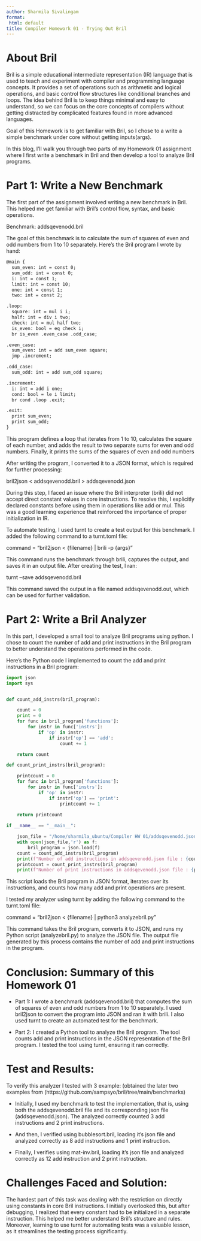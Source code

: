 ```yaml
---
author: Sharmila Sivalingam
format:
 html: default
title: Compiler Homework 01 - Trying Out Bril
---
```


# About Bril

Bril is a simple educational intermediate representation (IR) language that is used to teach and experiment with compiler and programming language concepts. It provides a set of operations such as arithmetic and logical operations, and basic control flow structures like conditional branches and loops. The idea behind Bril is to keep things minimal and easy to understand, so we can focus on the core concepts of compilers without getting distracted by complicated features found in more advanced languages.

Goal of this Homework is to get familiar with Bril, so I chose to a write a simple benchmark under core without getting inputs(args). 

In this blog, I’ll walk you through two parts of my Homework 01 assignment where I first write a benchmark in Bril and then develop a tool to analyze Bril programs.

# Part 1: Write a New Benchmark

The first part of the assignment involved writing a new benchmark in Bril. This helped me get familiar with Bril’s control flow, syntax, and basic operations.

Benchmark: addsqevenodd.bril

The goal of this benchmark is to calculate the sum of squares of even and odd numbers from 1 to 10 separately. Here’s the Bril program I wrote by hand:

```html

@main {
  sum_even: int = const 0;      
  sum_odd: int = const 0;       
  i: int = const 1;             
  limit: int = const 10;        
  one: int = const 1;           
  two: int = const 2;           

.loop:
  square: int = mul i i;        
  half: int = div i two;        
  check: int = mul half two;    
  is_even: bool = eq check i;   
  br is_even .even_case .odd_case; 

.even_case:
  sum_even: int = add sum_even square; 
  jmp .increment;

.odd_case:
  sum_odd: int = add sum_odd square;   

.increment:
  i: int = add i one;           
  cond: bool = le i limit;      
  br cond .loop .exit;          

.exit:
  print sum_even;               
  print sum_odd;                
}

```

This program defines a loop that iterates from 1 to 10, calculates the square of each number, and adds the result to two separate sums for even and odd numbers. Finally, it prints the sums of the squares of even and odd numbers

After writing the program, I converted it to a JSON format, which is required for further processing:

bril2json < addsqevenodd.bril > addsqevenodd.json

During this step, I faced an issue where the Bril interpreter (brili) did not accept direct constant values in core instructions. To resolve this, I explicitly declared constants before using them in operations like add or mul. This was a good learning experience that reinforced the importance of proper initialization in IR.

To automate testing, I used turnt to create a test output for this benchmark. I added the following command to a turnt.toml file:

command = "bril2json < {filename} | brili -p {args}"

This command runs the benchmark through brili, captures the output, and saves it in an output file. After creating the test, I ran:

turnt --save addsqevenodd.bril

This command saved the output in a file named addsqevenodd.out, which can be used for further validation.

# Part 2: Write a Bril Analyzer

In this part, I developed a small tool to analyze Bril programs using python. I chose to count the number of add and print instructions in the Bril program to better understand the operations performed in the code.

Here’s the Python code I implemented to count the add and print instructions in a Bril program:

```python
import json
import sys


def count_add_instrs(bril_program):

    count = 0
    print = 0
    for func in bril_program['functions']:
        for instr in func['instrs']:
            if 'op' in instr:
                if instr['op'] == 'add':
                    count += 1

    return count

def count_print_instrs(bril_program):

    printcount = 0
    for func in bril_program['functions']:
        for instr in func['instrs']:
            if 'op' in instr:
                if instr['op'] == 'print':
                    printcount += 1
                    
    return printcount

if __name__ == "__main__":

    json_file = "/home/sharmila_ubuntu/Compiler HW 01/addsqevenodd.json"
    with open(json_file,'r') as f:
        bril_program = json.load(f)
    count = count_add_instrs(bril_program)
    print(f"Number of add instructions in addsqevenodd.json file : {count}")
    printcount = count_print_instrs(bril_program)
    print(f"Number of print instructions in addsqevenodd.json file : {printcount}")


```

This script loads the Bril program in JSON format, iterates over its instructions, and counts how many add and print operations are present.

I tested my analyzer using turnt by adding the following command to the turnt.toml file:

command = "bril2json < {filename} | python3 analyzebril.py"

This command takes the Bril program, converts it to JSON, and runs my Python script (analyzebril.py) to analyze the JSON file. The output file generated by this process contains the number of add and print instructions in the program.

# Conclusion: Summary of this Homework 01

* Part 1: I wrote a benchmark (addsqevenodd.bril) that computes the sum of squares of even and odd numbers from 1 to 10 separately. I used bril2json to convert the program into JSON and ran it with brili. I also used turnt to create an automated test for the benchmark.

* Part 2: I created a Python tool to analyze the Bril program. The tool counts add and print instructions in the JSON representation of the Bril program. I tested the tool using turnt, ensuring it ran correctly.

# Test and Results:

To verify this analyzer I tested with 3 example: 
(obtained the later two examples from (https://github.com/sampsyo/bril/tree/main/benchmarks)

* Initially, I used my benchmark to test the implementation, that is, using both the addsqevenodd.bril file and its corresponding json file (addsqevenodd.json). The analyzed correctly counted 3 add instructions and 2 print instructions.

* And then, I verified using bubblesort.bril, loading it's json file and analyzed correctly as 8 add instructions and 1 print instruction.

* Finally, I verifies using mat-inv.bril, loading it's json file and analyzed correctly as 12 add instruction and 2 print instruction.

# Challenges Faced and Solution: 

The hardest part of this task was dealing with the restriction on directly using constants in core Bril instructions. I initially overlooked this, but after debugging, I realized that every constant had to be initialized in a separate instruction. This helped me better understand Bril’s structure and rules. 
Moreover, learning to use turnt for automating tests was a valuable lesson, as it streamlines the testing process significantly.